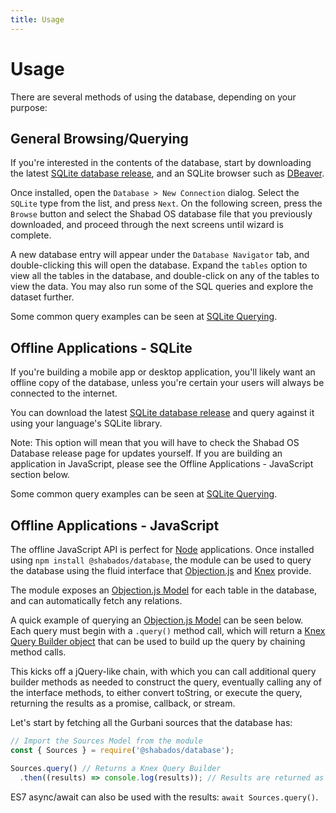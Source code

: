 ```yaml
---
title: Usage
---
```


# Usage

There are several methods of using the database, depending on your purpose:

## General Browsing/Querying

If you're interested in the contents of the database, start by downloading the latest
[SQLite database release](https://github.com/ShabadOS/database/releases), and an SQLite browser such as [DBeaver](https://dbeaver.io/).

Once installed, open the `Database > New Connection` dialog. Select the `SQLite` type from the list, and press `Next`. On the following screen, press the `Browse` button and select the Shabad OS database file that you previously downloaded, and proceed through the next screens until wizard is complete.

A new database entry will appear under the `Database Navigator` tab, and double-clicking this will open the database. Expand the `tables` option to view all the tables in the database, and double-click on any of the tables to view the data. You may also run some of the SQL queries and explore the dataset further.

Some common query examples can be seen at [SQLite Querying](/docs/database/usage/queries).

## Offline Applications - SQLite

If you're building a mobile app or desktop application, you'll likely want an offline copy of the database, unless you're certain your users will always be connected to the internet.

You can download the latest [SQLite database release](https://github.com/ShabadOS/database/releases) and query against it using your language's SQLite library.

Note: This option will mean that you will have to check the Shabad OS Database release page for updates yourself. If you are building an application in JavaScript, please see the Offline Applications - JavaScript section below.

Some common query examples can be seen at [SQLite Querying](/docs/database/usage/queries).

## Offline Applications - JavaScript

The offline JavaScript API is perfect for [Node](https://nodejs.org) applications. Once installed using `npm install @shabados/database`, the module can be used to query the database using the fluid interface that [Objection.js](http://vincit.github.io/objection.js/) and [Knex](https://knexjs.org/) provide.

The module exposes an [Objection.js Model](http://vincit.github.io/objection.js/#models) for each table in the database, and can automatically fetch any relations.

A quick example of querying an [Objection.js Model](http://vincit.github.io/objection.js/#models) can be seen below. Each query must begin with a `.query()` method call, which will return a [Knex Query Builder object](https://knexjs.org/#Builder) that can be used to build up the query by chaining method calls.

This kicks off a jQuery-like chain, with which you can call additional query builder methods as needed to construct the query, eventually calling any of the interface methods, to either convert toString, or execute the query, returning the results as a promise, callback, or stream.

Let's start by fetching all the Gurbani sources that the database has:

```js
// Import the Sources Model from the module
const { Sources } = require('@shabados/database');

Sources.query() // Returns a Knex Query Builder
  .then((results) => console.log(results)); // Results are returned as a promise
```

ES7 async/await can also be used with the results: `await Sources.query()`.
